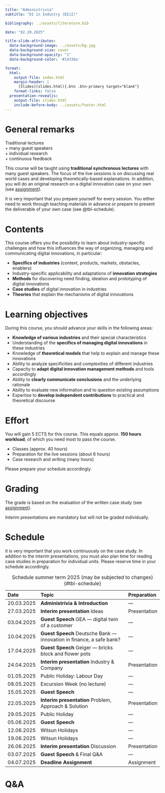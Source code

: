 ```yaml
---
title: "Administrivia"  
subtitle: "DI in Industry (DIiI)"

bibliography: ../assets/literature.bib

date: "02.20.2025"

title-slide-attributes:
  data-background-image: ../assets/bg.jpg
  data-background-size: cover
  data-background-opacity: "1"
  data-background-color: '#14336a'

format: 
  html:
    output-file: index.html
    margin-header: | 
      [Slides](slides.html){.btn .btn-primary target="blank"}
    format-links: false       
  presentation-revealjs:
    output-file: slides.html
    include-before-body: ../assets/footer.html
---
```


# General remarks

:::html-hidden
:::large
[Traditional lectures]{.fragment}    
[+ many guest speakers]{.fragment}     
[+ individual research]{.fragment}       
[+ continuous feedback]{.fragment}
:::
:::

:::notes
This course will be taught using **traditional synchronous lectures** with many guest speakers. The focus of the live sessions is on discussing real world cases and developing theoretically-based explanations. In addition, you will do an original research on a digital innovation case on your own (see [assignment](../assignment/)).

It is very important that you prepare yourself for every session. You either need to work through teaching materials in advance or prepare to present the deliverable of your own case (see @tbl-schedule).
:::

# Contents

This course offers you the possibility to learn about industry-specific challenges and how this influences the way of organizing, managing and communicating digital innovations, in particular:

:::{.incremental}
- __Specifics of industries__ (context, products, markets, obstacles, enablers)
- Industry-specific applicability and adaptations of __innovation strategies__
- __Methods__ for discovering need finding, ideation and prototyping of digital innovations
- __Case studies__ of digital innovation in industries
- __Theories__ that explain the mechanisms of digital innovations
:::

# Learning objectives

During this course, you should advance your skills in the following areas:

::: {.incremental}
- __Knowledge of various industries__ and their special characteristics 
- Understanding of the __specifics of managing digital innovations__ in these industries 
- Knowledge of __theoretical models__ that help to explain and manage these innovations
- Ability to analyze specificities and complexities of different industries 
- Capacity to __adapt digital innovation management methods__ and tools accordingly
- Ability to __clearly communicate conclusions__ and the underlying rationale
- Ability to evaluate new information and to question existing assumptions
- Expertise to __develop independent contributions__ to practical and theoretical discourse
:::

# Effort

You will gain 5 ECTS for this course. This equals approx. __150 hours workload__, of which you need most to pass the course.

::: {.incremental}
- Classes (approx. 40 hours)
- Preparation for the live sessions (about 6 hours)
- Case research and writing (many hours)
:::

::: {.fragment}
Please prepare your schedule accordingly.
:::

# Grading

The grade is based on the evaluation of the written case study (see [assignment](../assignment/)).

Interim presentations are mandatory but will not be graded individually.

# Schedule {.scrollable .smaller}

:::notes
It is very important that you work continuously on the case study. In addition to the interim presentations, you must also plan time for reading case studies in preparation for individual units. Please reserve time in your schedule accordingly.
:::

::: {.column-page-right}

| Date       | Topic                                                                | Preparation      |
|:-----------|:---------------------------------------------------------------------|:-----------------|
| 20.03.2025 | **Administrivia & Introduction**                                     | —
| 27.03.2025 | **Interim presentation** Ideas                                       | Presentation
| 03.04.2025 | **Guest Speech** GEA — digital twin of a customer                    | —
| 10.04.2025 | **Guest Speech** Deutsche Bank — innovation in finance, a safe bank? | —
| 17.04.2025 | **Guest Speech** Geiger — bricks block and flower pots               | —
| 24.04.2025 | **Interim presentation** Industry & Company                          | Presentation
| 01.05.2025 | Public Holiday: Labour Day                                           | —
| 08.05.2025 | Excursion Week (no lecture)                                          | —
| 15.05.2025 | **Guest Speech**                                                     | —
| 22.05.2025 | **Interim presentation** Problem, Approach & Solution                | Presentation
| 29.05.2025 | Public Holiday                                                       | —
| 05.06.2025 | **Guest Speech**                                                     | — 
| 12.06.2025 | Witsun Holidays                                                      | —
| 19.06.2025 | Witsun Holidays                                                      | —
| 26.06.2025 | **Interim presentation** Discussion                                  | Presentation
| 03.07.2025 | **Guest Speech** & Final Q&A                                         | —
| 04.07.2025 | **Deadline Assignment**                                              | Assignment

: Schedule summer term 2025 (may be subjected to changes) {#tbl-schedule}

:::

# Q&A {.html-hidden .unlisted .vertical-center background-color="#00050b" background-image="../assets/bg.jpg"}
